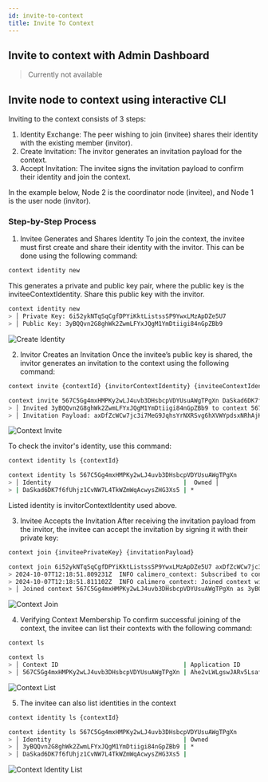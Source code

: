 ```yaml
---
id: invite-to-context
title: Invite To Context
---
```


## Invite to context with Admin Dashboard

> Currently not available

## Invite node to context using interactive CLI

Inviting to the context consists of 3 steps:

1. Identity Exchange: The peer wishing to join (invitee) shares their identity
   with the existing member (invitor).
2. Create Invitation: The invitor generates an invitation payload for the
   context.
3. Accept Invitation: The invitee signs the invitation payload to confirm their
   identity and join the context.

In the example below, Node 2 is the coordinator node (invitee), and Node 1 is
the user node (invitor).

### Step-by-Step Process

1. Invitee Generates and Shares Identity To join the context, the invitee must
   first create and share their identity with the invitor. This can be done
   using the following command:

```bash title="Node 2"
context identity new
```

This generates a private and public key pair, where the public key is the
inviteeContextIdentity. Share this public key with the invitor.

```bash title="Example"
context identity new
> │ Private Key: 6i52ykNTqSqCgfDPYiKktListssSP9YwxLMzApDZe5U7
> │ Public Key: 3yBQQvn2G8ghWk2ZwmLFYxJQgM1YmDtiigi84nGpZBb9
```

![Create Identity](/cli/3-create-identity.png)

2. Invitor Creates an Invitation Once the invitee’s public key is shared, the
   invitor generates an invitation to the context using the following command:

```bash title="Node 1"
context invite {contextId} {invitorContextIdentity} {inviteeContextIdentity}
```

```bash title="Example"
context invite 567C5Gg4mxHMPKy2wLJ4uvb3DHsbcpVDYUsuAWgTPgXn DaSkad6DK7f6fUhjz1CvNW7L4TkWZmWqAcwysZHG3Xs5 3yBQQvn2G8ghWk2ZwmLFYxJQgM1YmDtiigi84nGpZBb9
> │ Invited 3yBQQvn2G8ghWk2ZwmLFYxJQgM1YmDtiigi84nGpZBb9 to context 567C5Gg4mxHMPKy2wLJ4uvb3DHsbcpVDYUsuAWgTPgXn
> │ Invitation Payload: axDfZcWCw7jc3i7MeG9JqhsYrNXRSvg6hXVWYpdsxNRhAjKD35S5FruCzyRWHYHzQyN1QbSVyRKRiTwz8Kbq4aj2dSdmi7HNxwcjTS5JkK1xwJMA8ogYuWHhDj4jfLdukPZb2SavC8cq3npFydinVZ
```

![Context Invite](/cli/4-context-invite.png)

To check the invitor's identity, use this command:

```bash title="Node 1"
context identity ls {contextId}
```

```bash title="Example"
context identity ls 567C5Gg4mxHMPKy2wLJ4uvb3DHsbcpVDYUsuAWgTPgXn
> │ Identity                                     |  Owned │
> | DaSkad6DK7f6fUhjz1CvNW7L4TkWZmWqAcwysZHG3Xs5 | *
```

Listed identity is invitorContextIdentity used above.

3. Invitee Accepts the Invitation After receiving the invitation payload from
   the invitor, the invitee can accept the invitation by signing it with their
   private key:

```bash title="Node 2"
context join {inviteePrivateKey} {invitationPayload}
```

```bash title="Example"
context join 6i52ykNTqSqCgfDPYiKktListssSP9YwxLMzApDZe5U7 axDfZcWCw7jc3i7MeG9JqhsYrNXRSvg6hXVWYpdsxNRhAjKD35S5FruCzyRWHYHzQyN1QbSVyRKRiTwz8Kbq4aj2dSdmi7HNxwcjTS5JkK1xwJMA8ogYuWHhDj4jfLdukPZb2SavC8cq3npFydinVZ
> 2024-10-07T12:18:51.809231Z  INFO calimero_context: Subscribed to context context_id=567C5Gg4mxHMPKy2wLJ4uvb3DHsbcpVDYUsuAWgTPgXn
> 2024-10-07T12:18:51.811102Z  INFO calimero_context: Joined context with pending catchup context_id=567C5Gg4mxHMPKy2wLJ4uvb3DHsbcpVDYUsuAWgTPgXn
> │ Joined context 567C5Gg4mxHMPKy2wLJ4uvb3DHsbcpVDYUsuAWgTPgXn as 3yBQQvn2G8ghWk2ZwmLFYxJQgM1YmDtiigi84nGpZBb9, waiting for catchup to complete...
```

![Context Join](/cli/5-context-join.png)

4. Verifying Context Membership To confirm successful joining of the context,
   the invitee can list their contexts with the following command:

```bash title="Node 2"
context ls
```

```bash title="Example"
context ls
> │ Context ID                                   | Application ID                               | Last Transaction
> │ 567C5Gg4mxHMPKy2wLJ4uvb3DHsbcpVDYUsuAWgTPgXn | Ahe2vLWLgswJARv5LsafXp7uJyb2Ba9GjzUSeLc71gUF | b3ipivssRRm1ehRTSpUD3GKdUpvi3vq311pCT4iLvui
```

![Context List](/cli/8-context-list.png)

5. The invitee can also list identities in the context

```bash title="Node 2"
context identity ls {contextId}
```

```bash title="Example"
context identity ls 567C5Gg4mxHMPKy2wLJ4uvb3DHsbcpVDYUsuAWgTPgXn
> │ Identity                                     | Owned
> │ 3yBQQvn2G8ghWk2ZwmLFYxJQgM1YmDtiigi84nGpZBb9 | *
> │ DaSkad6DK7f6fUhjz1CvNW7L4TkWZmWqAcwysZHG3Xs5 |
```

![Context Identity List](/cli/6-identity-list.png)
